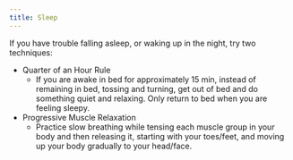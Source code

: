 ```yaml
---
title: Sleep
---
```


If you have trouble falling asleep, or waking up in the night, try two techniques:

- Quarter of an Hour Rule
    - If you are awake in bed for approximately 15 min, instead of remaining in bed, tossing and turning, get out of bed and do something quiet and relaxing. Only return to bed when you are feeling sleepy.
- Progressive Muscle Relaxation
    - Practice slow breathing while tensing each muscle group in your body and then releasing it, starting with your toes/feet, and moving up your body gradually to your head/face.

